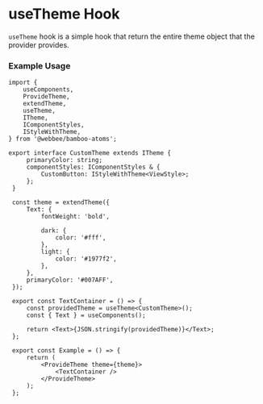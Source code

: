 <!-- Custom-MDX-Documentation.mdx -->

# useTheme Hook

`useTheme` hook is a simple hook that return the entire theme object that the provider provides.

### Example Usage

```tsx
import {
    useComponents,
    ProvideTheme,
    extendTheme,
    useTheme,
    ITheme,
    IComponentStyles,
    IStyleWithTheme,
} from '@webbee/bamboo-atoms';

export interface CustomTheme extends ITheme {
     primaryColor: string;
     componentStyles: IComponentStyles & {
         CustomButton: IStyleWithTheme<ViewStyle>;
     };
 }

 const theme = extendTheme({
     Text: {
         fontWeight: 'bold',

         dark: {
             color: '#fff',
         },
         light: {
             color: '#1977f2',
         },
     },
     primaryColor: '#007AFF',
 });

 export const TextContainer = () => {
     const providedTheme = useTheme<CustomTheme>();
     const { Text } = useComponents();

     return <Text>{JSON.stringify(providedTheme)}</Text>;
 };

 export const Example = () => {
     return (
         <ProvideTheme theme={theme}>
             <TextContainer />
         </ProvideTheme>
     );
 };
```
